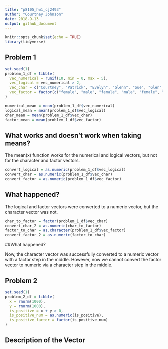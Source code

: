 ```yaml
---
title: "p8105_hw1_cj2493"
author: "Courtney Johnson"
date: 2018-9-13
output: github_document
---
```


```r
knitr::opts_chunk$set(echo = TRUE)
library(tidyverse)
```

## Problem 1

```r
set.seed(1)
problem_1_df = tibble(
  vec_numerical = runif(10, min = 0, max = 5),
  vec_logical = vec_numerical > 2,
  vec_char = c("Courtney", "Patrick", "Evelyn", "Glenn", "Sue", "Glen", "Jenny", "Kayla", "Lindsay", "Derick"),
  vec_factor = factor(c("female", "male", "female", "male", "female", "male", "female", "female", "female", "male"))
)

numerical_mean = mean(problem_1_df$vec_numerical)
logical_mean = mean(problem_1_df$vec_logical)
char_mean = mean(problem_1_df$vec_char)
factor_mean = mean(problem_1_df$vec_factor)
```

## What works and doesn't work when taking means?

The mean(x) function works for the numerical and logical vectors, but not for the character and factor vectors.

```r
convert_logical = as.numeric(problem_1_df$vec_logical)
convert_char = as.numeric(problem_1_df$vec_char)
convert_factor = as.numeric(problem_1_df$vec_factor)
```

## What happened?

The logical and factor vectors were converted to a numeric vector, but the character vector was not. 

```r
char_to_factor = factor(problem_1_df$vec_char)
convert_char_2 = as.numeric(char_to_factor)
factor_to_char = as.character(problem_1_df$vec_factor)
convert_factor_2 = as.numeric(factor_to_char)
```

##What happened?

Now, the character vector was successfully converted to a numeric vector with a factor step in the middle. However, now we cannot convert the factor vector to numeric via a character step in the middle. 

## Problem 2

```r
set.seed(1)
problem_2_df = tibble(
  x = rnorm(1000),
  y = rnorm(1000),
  is_positive = x + y > 0,
  is_positive_num = as.numeric(is_positive),
  is_positive_factor = factor(is_positive_num)
)
```

## Description of the Vector



